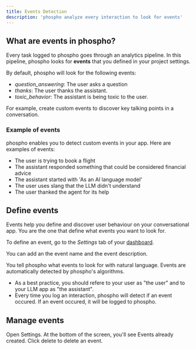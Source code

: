 ```yaml
---
title: Events Detection
description: 'phospho analyze every interaction to look for events'
---
```


## What are events in phospho?

Every task logged to phospho goes through an analytics pipeline. In this pipeline, phospho looks for **events** that you defined in your project settings.

By default, phospho will look for the following events:

- _question_answering_: The user asks a question
- _thanks_: The user thanks the assistant.
- _toxic_behavior_: The assistant is being toxic to the user.

For example, create custom events to discover key talking points in a conversation.

### Example of events

phospho enables you to detect custom events in your app. Here are examples of events:

- The user is trying to book a flight
- The assistant responded something that could be considered financial advice
- The assistant started with 'As an AI language model'
- The user uses slang that the LLM didn't understand
- The user thanked the agent for its help

## Define events

Events help you define and discover user behaviour on your conversational app. You are the one that define what events you want to look for.

To define an event, go to the _Settings_ tab of your [dashboard](https://platform.phospho.ai/).

You can add an the event name and the event description.

You tell phospho what events to look for with natural language. Events are automatically detected by phospho's algorithms.

- As a best practice, you should refere to your user as "the user" and to your LLM app as "the assistant".
- Every time you log an interaction, phospho will detect if an event occured. If an event occured, it will be logged to phospho.

## Manage events

Open Settings. At the bottom of the screen, you'll see Events already created. Click delete to delete an event.